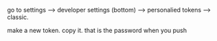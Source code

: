 go to settings --> developer settings (bottom) --> personalied tokens --> classic.

make a new token. copy it. that is the password when you push
